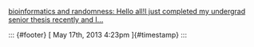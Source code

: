

[bioinformatics and randomness: Hello all!I just completed my undergrad
senior thesis recently and
I\...](%20https://href.li/?http://searchvoidstar.tumblr.com/post/50286911665/hello-all-i-just-completed-my-undergrad-senior)

::: {#footer}
[ May 17th, 2013 4:23pm ]{#timestamp}
:::


